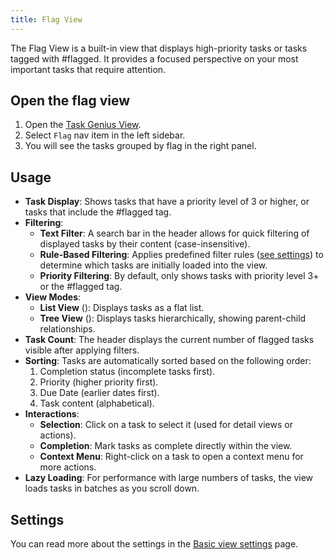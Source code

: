 ```yaml
---
title: Flag View
---
```



The Flag View is a built-in view that displays high-priority tasks or tasks tagged with #flagged. It provides a focused perspective on your most important tasks that require attention.

<VersionCallout version="7.0.0" />

## Open the flag view

1. Open the [Task Genius View](/docs/task-view/index).
2. Select `Flag` nav item in the left sidebar.
3. You will see the tasks grouped by flag in the right panel.

## Usage

- **Task Display**: Shows tasks that have a priority level of 3 or higher, or tasks that include the #flagged tag.
- **Filtering**:
  - **Text Filter**: A search bar in the header allows for quick filtering of displayed tasks by their content (case-insensitive).
  - **Rule-Based Filtering**: Applies predefined filter rules ([see settings](#settings)) to determine which tasks are initially loaded into the view.
  - **Priority Filtering**: By default, only shows tasks with priority level 3+ or the #flagged tag.
- **View Modes**:
  - **List View** (<ListIcon className="inline-block w-5 h-5" />): Displays tasks as a flat list.
  - **Tree View** (<GitBranchIcon className="inline-block w-5 h-5" />): Displays tasks hierarchically, showing parent-child relationships.
- **Task Count**: The header displays the current number of flagged tasks visible after applying filters.
- **Sorting**: Tasks are automatically sorted based on the following order:
  1.  Completion status (incomplete tasks first).
  2.  Priority (higher priority first).
  3.  Due Date (earlier dates first).
  4.  Task content (alphabetical).
- **Interactions**:
  - **Selection**: Click on a task to select it (used for detail views or actions).
  - **Completion**: Mark tasks as complete directly within the view.
  - **Context Menu**: Right-click on a task to open a context menu for more actions.
- **Lazy Loading**: For performance with large numbers of tasks, the view loads tasks in batches as you scroll down.

## Settings

You can read more about the settings in the [Basic view settings](/docs/task-view/basic-view-settings#basic-settings) page.
